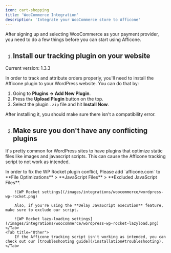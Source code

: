 ```yaml
---
icon: cart-shopping
title: 'WooCommerce Integration'
description: 'Integrate your WooCommerce store to Afficone'
---
```


After signing up and selecting WooCommerce as your payment provider, you need to do a few things before you can start using Afficone.

1. ## Install our tracking plugin on your website
<Card title="Download Plugin" icon="download" href="https://afficone.com/plugins/afficone-wordpress.zip">
    Current version: 1.3.3
</Card>

In order to track and attribute orders properly, you'll need to install the Afficone plugin to your 
WordPress website. You can do that by:

1. Going to **Plugins → Add New Plugin**.
2. Press the **Upload Plugin** button on the top.
3. Select the plugin `.zip` file and hit **Install Now**.

After installing it, you should make sure there isn't a compatibility error.

2. ## Make sure you don't have any conflicting plugins

It's pretty common for WordPress sites to have plugins that optimize static files like images and javascript scripts. This can cause the Afficone tracking script to not work as intended.

<Tabs>
    <Tab title="WP Rocket">
        In order to fix the WP Rocket plugin conflict, Please add `afficone.com` to **File Optimizations** > **JavaScript Files** > **Excluded JavaScript Files**.

        ![WP Rocket settings](/images/integrations/woocommerce/wordpress-wp-rocket.png)

        Also, if you're using the **Delay JavaScript execution** feature, make sure to exclude our script.

        ![WP Rocket lazy-loading settings](/images/integrations/woocommerce/wordpress-wp-rocket-lazyload.png)
    </Tab>
    <Tab title="Other">
        If the Afficone tracking script isn't working as intended, you can check out our [troubleshooting guide](/installation#troubleshooting).
    </Tab>
</Tabs>